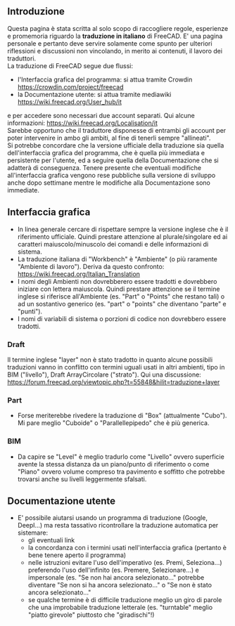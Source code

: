 == Introduzione ==
Questa pagina è stata scritta al solo scopo di raccogliere regole, esperienze e promemoria riguardo la '''traduzione in italiano''' di FreeCAD.
E' una pagina personale e pertanto deve servire solamente come spunto per ulteriori riflessioni e discussioni non vincolando, in merito ai contenuti, il lavoro dei traduttori. <br/>
La traduzione di FreeCAD segue due flussi:
* l'Interfaccia grafica del programma: si attua tramite Crowdin https://crowdin.com/project/freecad
* la Documentazione utente: si attua tramite mediawiki https://wiki.freecad.org/User_hub/it
e per accedere sono necessari due account separati. Qui alcune informazioni: https://wiki.freecad.org/Localisation/it<br/>
Sarebbe opportuno che il traduttore disponesse di entrambi gli account per poter intervenire in ambo gli ambiti, al fine di tenerli sempre "allineati".<br/>
Si potrebbe concordare che la versione ufficiale della traduzione sia quella dell'interfaccia grafica del programma, che è quella più immediata e persistente per l'utente, ed a seguire quella della Documentazione che si adatterà di conseguenza. Tenere presente che eventuali modifiche all'interfaccia grafica vengono rese pubbliche sulla versione di sviluppo anche dopo settimane mentre le modifiche alla Documentazione sono immediate.

== Interfaccia grafica ==
* In linea generale cercare di rispettare sempre la versione inglese che è il riferimento ufficiale. Quindi prestare attenzione al plurale/singolare ed ai caratteri maiuscolo/minuscolo dei comandi e delle informazioni di sistema.<br/>
* La traduzione italiana di "Workbench" è "Ambiente" (o più raramente "Ambiente di lavoro"). Deriva da questo confronto: https://wiki.freecad.org/Italian_Translation
* I nomi degli Ambienti non dovrebberero essere tradotti e dovrebbero iniziare con lettera maiuscola. Quindi prestare attenzione se il termine inglese si riferisce all'Ambiente (es. "Part" o "Points" che restano tali) o ad un sostantivo generico (es. "part" o "points" che diventano "parte" e "punti").
* I nomi di variabili di sistema o porzioni di codice non dovrebbero essere tradotti. 

=== Draft ===
Il termine inglese "layer" non è stato tradotto in quanto alcune possibili traduzioni vanno in conflitto con termini uguali usati in altri ambienti, tipo in BIM ("livello"), Draft ArrayCircolare ("strato"). Qui una discussione: <br/>
https://forum.freecad.org/viewtopic.php?t=55848&hilit=traduzione+layer

=== Part ===
* Forse meriterebbe rivedere la traduzione di "Box" (attualmente "Cubo"). Mi pare meglio "Cuboide" o "Parallellepipedo" che è più generica.

=== BIM ===
* Da capire se "Level" è meglio tradurlo come "Livello" ovvero superficie avente la stessa distanza da un piano/punto di riferimento o come "Piano" ovvero volume compreso tra pavimento e soffitto che potrebbe trovarsi anche su livelli leggermente sfalsati.

== Documentazione utente ==
* E' possibile aiutarsi usando un programma di traduzione (Google, Deepl...) ma resta tassativo ricontrollare la traduzione automatica per sistemare:
** gli eventuali link
** la concordanza con i termini usati nell'interfaccia grafica (pertanto è bene tenere aperto il programma)
** nelle istruzioni evitare l'uso dell'imperativo (es. Premi, Seleziona...) preferendo l'uso dell'infinito (es. Premere, Selezionare...) e impersonale (es. "Se non hai ancora selezionato..." potrebbe diventare "Se non si ha ancora selezionato..." o "Se non è stato ancora selezionato..."
** se qualche termine è di difficile traduzione meglio un giro di parole che una improbabile traduzione letterale (es. "turntable" meglio "piatto girevole" piuttosto che "giradischi"!)